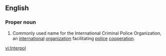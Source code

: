 {{wikipedia}}
==English==

===Proper noun===
{{en-proper noun}}

# Commonly used name for the  International Criminal Police Organization,  an [[international]] [[organization]] facilitating [[police]] [[cooperation]].

[[vi:Interpol]]